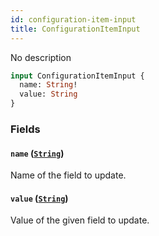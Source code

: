 ```yaml
---
id: configuration-item-input
title: ConfigurationItemInput
---
```


No description

```graphql
input ConfigurationItemInput {
  name: String!
  value: String
}
```

### Fields

#### `name` ([`String`](../../../developer/api-reference/scalars/string))

Name of the field to update.

#### `value` ([`String`](../../../developer/api-reference/scalars/string))

Value of the given field to update.
